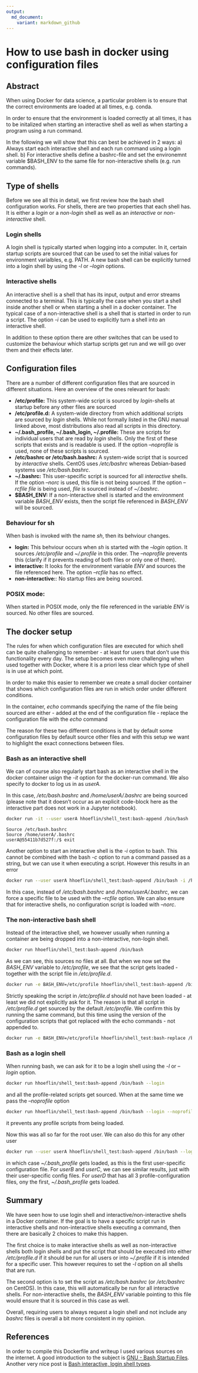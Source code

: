 ```yaml
---
output:
  md_document:
    variant: markdown_github
---
```


# How to use bash in docker using configuration files

## Abstract

When using Docker for data science, a particular problem is to ensure that
the correct environments are loaded at all times, e.g. conda.

In order to ensure that the environment is loaded correctly at all times, it has
to be initalized when starting an interactive shell as well as when starting a
program using a run command.

In the following we will show that this can best be achieved in 2 ways:
a) Always start each interactive shell and each run command using a login shell.
b) For interactive shells define a bashrc-file and set the environemnt
  variable $BASH\_ENV to the same file for non-interactive shells (e.g. run commands).



## Type of shells

Before we see all this in detail, we first review how the bash shell configuration
works. For shells, there are two properties that each shell has.
It is either a *login* or a *non-login* shell as well as an *interactive* or *non-interactive* shell.

### Login shells

A login shell is typically started when logging into a computer. In it, certain startup scripts are
sourced that can be used to set the initial values for environment varialbles, e.g. PATH. A new bash shell can be
explicitly turned into a login shell by using the *-l* or *--login* options.


### Interactive shells

An interactive shell is a shell that has its input, output and error streams connected to a terminal. This is typically
the case when you start a shell inside another shell or when starting a shell in a docker container.
The typical case of a non-interactive
shell is a shell that is started in order to run a script. The option *-i*
can be used to explicitly turn a shell into an interactive shell.

In addition to these option there are other switches that can be used to customize the behaviour which startup
scripts get run and we will go over them and their effects later.

## Configuration files

There are a number of different configuration files that are sourced in different situations. Here an overview
of the ones relevant for bash:

- **/etc/profile:** This system-wide script is sourced by *login*-shells at startup before any other files are sourced
- **/etc/profile.d:** A system-wide directory from which additional scripts are sourced by *login* shells. While not formally listed in the
  GNU manual linked above, most distributions also read all scripts in this directory.
- **~/.bash_profile, ~/.bash_login, ~/.profile:** These are scripts for individual users that are read by *login* shells. Only
  the first of these scripts that exists and is readable is used. If the option _--noprofile_ is used, none of these scripts
  is sourced.
- **/etc/bashrc or /etc/bash.bashrc:** A system-wide script that is sourced by *interactive* shells.
  CentOS uses */etc/bashrc* whereas Debian-based systems use */etc/bash.bashrc*.
- **~/.bashrc:** This user-specific script is sourced for all *interactive* shells. If the option *--norc* is used, this
  file is not being sourced. If the option *--rcfile file* is being used, *file* is sourced instead of *~/.bashrc*.
- **$BASH\_ENV:** If a non-interactive shell is started and the environment variable *BASH\_ENV* exists, then
  the script file referenced in *BASH\_ENV* will be sourced.


### Behaviour for sh

When bash is invoked with the name *sh*, then its behviour changes.

- **login:** This behviour occurs when *sh* is started with the *--login* option. It sources */etc/profile* and *~/.profile*
  in this order. The *--noprofile* prevents this (clarify if it prevents
  reading of both files or only one of them).
- **interactive:** It looks for the environment variable *ENV* and sources the file referenced here. The option _--rcfile_ has
  no effect.
- **non-interactive:**: No startup files are being sourced.


### POSIX mode:

When started in POSIX mode, only the file referenced in the variable *ENV* is sourced. No other files are sourced.


## The docker setup

The rules for when which configuration files are executed for which shell can
be quite challenging to remember  - at least for users that don't use this functionality every day.
The setup becomes even more challenging when used together with Docker, where it is a priori
less clear which type of shell is in use at which point.

In order to make this easier to remember we create a small docker container
that shows which configuration files are run in which order under different conditions.

In the container, *echo* commands specifying the name of the file being sourced
are either
- added at the end of the configuration file
- replace the configuration file with the *echo* command

The reason for these two different conditions is that by default some configuration
files by default source other files and with this setup we want to highlight the
exact connections between files.


### Bash as an interactive shell

We can of course also regularly start bash as an interactive shell
in the docker container usign the *-it* option for the docker-run command.
We also specify to docker to log us in as *userA*.

In this case, */etc/bash.bashrc* and */home/userA/.bashrc* are being sourced
(please note that it doesn't occur as an explicit code-block here as the
interactive part does not work in a Jupyter notebook).

```bash
docker run -it --user userA hhoeflin/shell_test:bash-append /bin/bash
```

```
Source /etc/bash.bashrc
Source /home/userA/.bashrc
userA@55411b7d527f:/$ exit
```


Another option to start an interactive shell is the *-i* option to bash. This
cannot be combined with the bash *-c* option to run a command passed as a
string, but we can use it when executing a
script. However this results in an error
```bash
docker run --user userA hhoeflin/shell_test:bash-append /bin/bash -i /home/userA/script.sh
```

In this case, instead of */etc/bash.bashrc* and */home/userA/.bashrc*, we can force
a specific file to be used with the *--rcfile* option. We can also ensure that for
interactive shells, no configuration script is loaded with *--norc*.


### The non-interactive bash shell

Instead of the interactive shell, we however usually when running a container are being dropped into a non-interactive,
non-login shell.

```bash
docker run hhoeflin/shell_test:bash-append /bin/bash
```

As we can see, this sources no files at all. But when we now set the *BASH\_ENV* variable to */etc/profile*, we see
that the script gets loaded - together with the script file in */etc/profile.d*.

```bash
docker run -e BASH_ENV=/etc/profile hhoeflin/shell_test:bash-append /bin/bash
```

Strictly speaking the script in */etc/profile.d* should not have been loaded - at least we did not explicitly ask
for it. The reason is that all script in */etc/profile.d* get sourced by the default */etc/profile*. We confirm
this by running the same command, but this time using the version of the configuration scripts that got replaced with
the echo commands - not appended to.

```bash
docker run -e BASH_ENV=/etc/profile hhoeflin/shell_test:bash-replace /bin/bash
```

### Bash as a login shell

When running bash, we can ask for it to be a login shell using the *-l* or *--login* option.

```bash
docker run hhoeflin/shell_test:bash-append /bin/bash --login
```
and all the profile-related scripts get sourced.
When at the same time we pass the _--noprofile_ option

```bash
docker run hhoeflin/shell_test:bash-append /bin/bash --login --noprofile
```
it prevents any profile scripts from being loaded.

Now this was all so far for the root user. We can also do this for any other user

```bash
docker run --user userA hhoeflin/shell_test:bash-append /bin/bash --login
```
in which case *\~/.bash\_profile* gets loaded, as this is the first user-specific configuration
file. For *userB* and *userC*, we can see similar results, just with their user-specific config files.
For *userD* that has all 3 profile-configuration files, ony the first, *~/.bash\_profile* gets
loaded.


## Summary

We have seen how to use login shell and interactive/non-interactive shells in a Docker
container. If the goal is to have a specific script run in
interactive shells and non-interactive shells executing a command,
then there are basically 2 choices to make this happen.

The first choice is to make
interactive shells as well as non-interactive shells both login shells and put the
script that should be executed into either */etc/profile.d* if it should be run for
all users or into *~/.profile* if it is intended for a specific user.
This however requires to set the *-l* option on all shells that are run.

The second option is to set the script as */etc/bash.bashrc* (or */etc/bashrc* on CentOS).
In this case, this will automatically be run for all interactive shells. For non-interactive
shells, the *BASH\_ENV* variable pointing to this file would ensure that it is sourced in
this case as well.

Overall, requiring users to always request a login shell and not include any *bashrc* files
is overall a bit more consistent in my opinion.

## References

In order to compile this Dockerfile and writeup I used various sources on the internet.
A good introduction to the subject is
[GNU - Bash Startup Files](https://www.gnu.org/software/bash/manual/html_node/Bash-Startup-Files.html).
Another very nice post is
[Bash interactive, login shell types](https://transang.me/bash-interactive-login-shells/).

